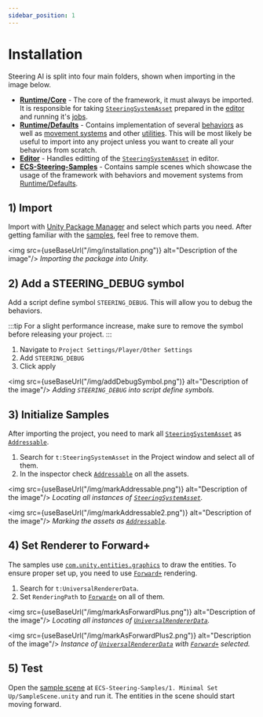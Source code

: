 ```yaml
---
sidebar_position: 1
---
```



# Installation

Steering AI is split into four main folders, shown when importing in the image below.

- [**Runtime/Core**](/docs/category/documentation-core) - The core of the framework, it must always be imported. It is responsible for taking [`SteeringSystemAsset`](/docs/documentation-core/base-system/SteeringSystemAsset) prepared in the [editor](/docs/documentation-core/editor) and running it's [jobs](https://docs.unity3d.com/Manual/job-system.html). 
- [**Runtime/Defaults**](/docs/category/documentation-defaults) - Contains implementation of several [behaviors](/docs/category/behaviors-1) as well as [movement systems](/docs/category/movement) and other [utilities](/docs/category/utilities). This will be most likely be useful to import into any project unless you want to create all your behaviors from scratch.
- [**Editor**](/docs/documentation-core/editor) - Handles editting of the [`SteeringSystemAsset`](/docs/documentation-core/base-system/SteeringSystemAsset) in editor. 
- [**ECS-Steering-Samples**](/docs/category/samples) - Contains sample scenes which showcase the usage of the framework with behaviors and movement systems from [Runtime/Defaults](/docs/category/documentation-defaults).

## 1) Import

Import with [Unity Package Manager](https://docs.unity3d.com/Manual/upm-ui.html) and select which parts you need. After getting familiar with the [samples](/docs/category/samples), feel free to remove them.

<img src={useBaseUrl("/img/installation.png")} alt="Description of the image"/>
*Importing the package into Unity.*

## 2) Add a STEERING_DEBUG symbol

Add a script define symbol `STEERING_DEBUG`. This will allow you to debug the behaviors. 

:::tip
For a slight performance increase, make sure to remove the symbol before releasing your project. 
:::

1) Navigate to `Project Settings/Player/Other Settings`
2) Add `STEERING_DEBUG` 
3) Click apply

<img src={useBaseUrl("/img/addDebugSymbol.png")} alt="Description of the image"/>
*Adding `STEERING_DEBUG` into script define symbols.*

## 3) Initialize Samples

After importing the project, you need to mark all [`SteeringSystemAsset`](/docs/documentation-core/base-system/SteeringSystemAsset) as [`Addressable`](https://docs.unity3d.com/Packages/com.unity.addressables@2.3). 

1) Search for `t:SteeringSystemAsset` in the Project window and select all of them.
2) In the inspector check [`Addressable`](https://docs.unity3d.com/Packages/com.unity.addressables@2.3) on all the assets.

<img src={useBaseUrl("/img/markAddressable.png")} alt="Description of the image"/>
*Locating all instances of [`SteeringSystemAsset`](/docs/documentation-core/base-system/SteeringSystemAsset).*

<img src={useBaseUrl("/img/markAddressable2.png")} alt="Description of the image"/>
*Marking the assets as [`Addressable`](https://docs.unity3d.com/Packages/com.unity.addressables@2.3).*

## 4) Set Renderer to Forward+

The samples use [`com.unity.entities.graphics`](https://docs.unity3d.com/Packages/com.unity.entities.graphics@1.0) to draw the entities. To ensure proper set up, you need to use [`Forward+`](https://docs.unity3d.com/Packages/com.unity.render-pipelines.universal@14.0/manual/rendering/forward-plus-rendering-path.html) rendering. 

1) Search for `t:UniversalRendererData`.
2) Set `RenderingPath` to [`Forward+`](https://docs.unity3d.com/Packages/com.unity.render-pipelines.universal@14.0/manual/rendering/forward-plus-rendering-path.html) on all of them.

<img src={useBaseUrl("/img/markAsForwardPlus.png")} alt="Description of the image"/>
*Locating all instances of [`UniversalRendererData`](https://docs.unity3d.com/Packages/com.unity.render-pipelines.universal@14.0/api/UnityEngine.Rendering.Universal.UniversalRendererData.html).*

<img src={useBaseUrl("/img/markAsForwardPlus2.png")} alt="Description of the image"/>
*Instance of [`UniversalRendererData`](https://docs.unity3d.com/Packages/com.unity.render-pipelines.universal@14.0/api/UnityEngine.Rendering.Universal.UniversalRendererData.html) with [`Forward+`](https://docs.unity3d.com/Packages/com.unity.render-pipelines.universal@14.0/manual/rendering/forward-plus-rendering-path.html) selected.*

## 5) Test

Open the [sample scene](/docs/samples/minimal-set-up) at `ECS-Steering-Samples/1. Minimal Set Up/SampleScene.unity` and run it. The entities in the scene should start moving forward.

